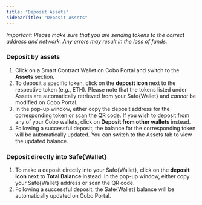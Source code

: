 ```yaml
---
title: "Deposit Assets"
sidebarTitle: "Deposit Assets"
---
```


_Important: Please make sure that you are sending tokens to the correct address and network. Any errors may result in the loss of funds._

### Deposit by assets

1. Click on a Smart Contract Wallet on Cobo Portal and switch to the **Assets** section.
2. To deposit a specific token, click on the **deposit icon** next to the respective token (e.g., ETH). Please note that the tokens listed under Assets are automatically retrieved from your Safe&#123;Wallet&#125; and _cannot_ be modified on Cobo Portal.
3. In the pop-up window, either copy the deposit address for the corresponding token or scan the QR code. If you wish to deposit from any of your Cobo wallets, click on **Deposit from other wallets** instead.
4. Following a successful deposit, the balance for the corresponding token will be automatically updated. You can switch to the Assets tab to view the updated balance.

### Deposit directly into Safe&#123;Wallet&#125;
1. To make a deposit directly into your Safe&#123;Wallet&#125;, click on the **deposit icon** next to **Total Balance** instead. In the pop-up window, either copy your Safe&#123;Wallet&#125; address or scan the QR code.
2. Following a successful deposit, the Safe&#123;Wallet&#125; balance will be automatically updated on Cobo Portal.


